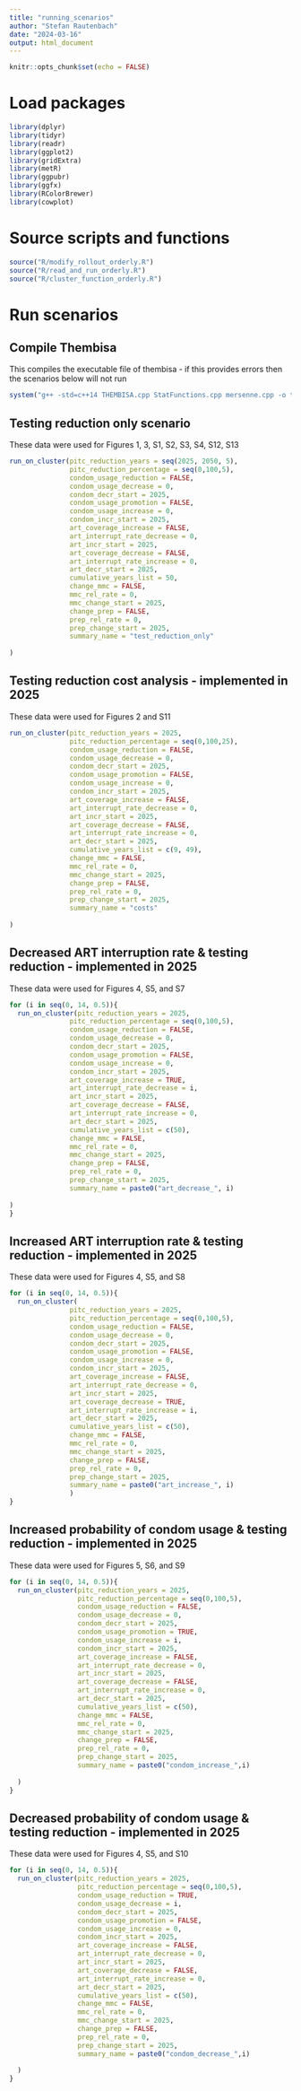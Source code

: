 ```yaml
---
title: "running_scenarios"
author: "Stefan Rautenbach"
date: "2024-03-16"
output: html_document
---
```


```r
knitr::opts_chunk$set(echo = FALSE)
```

# Load packages

```r
library(dplyr)
library(tidyr)
library(readr)
library(ggplot2)
library(gridExtra)
library(metR)
library(ggpubr)
library(ggfx)
library(RColorBrewer)
library(cowplot)
```

# Source scripts and functions

```r
source("R/modify_rollout_orderly.R")
source("R/read_and_run_orderly.R")
source("R/cluster_function_orderly.R")
```

# Run scenarios

## Compile Thembisa
This compiles the executable file of thembisa - if this provides errors then the scenarios below will not run

```r
system("g++ -std=c++14 THEMBISA.cpp StatFunctions.cpp mersenne.cpp -o thembisa -O2")
```

## Testing reduction only scenario

These data were used for Figures 1, 3, S1, S2, S3, S4, S12, S13

```r

run_on_cluster(pitc_reduction_years = seq(2025, 2050, 5),
               pitc_reduction_percentage = seq(0,100,5),
               condom_usage_reduction = FALSE,
               condom_usage_decrease = 0,
               condom_decr_start = 2025,
               condom_usage_promotion = FALSE,
               condom_usage_increase = 0,
               condom_incr_start = 2025,
               art_coverage_increase = FALSE,
               art_interrupt_rate_decrease = 0,
               art_incr_start = 2025,
               art_coverage_decrease = FALSE,
               art_interrupt_rate_increase = 0,
               art_decr_start = 2025,
               cumulative_years_list = 50,
               change_mmc = FALSE,
               mmc_rel_rate = 0,
               mmc_change_start = 2025,
               change_prep = FALSE,
               prep_rel_rate = 0, 
               prep_change_start = 2025, 
               summary_name = "test_reduction_only" 
               
)


```

## Testing reduction cost analysis - implemented in 2025

These data were used for Figures 2 and S11

```r

run_on_cluster(pitc_reduction_years = 2025, 
               pitc_reduction_percentage = seq(0,100,25),
               condom_usage_reduction = FALSE,
               condom_usage_decrease = 0,
               condom_decr_start = 2025,
               condom_usage_promotion = FALSE,
               condom_usage_increase = 0,
               condom_incr_start = 2025,
               art_coverage_increase = FALSE,
               art_interrupt_rate_decrease = 0,
               art_incr_start = 2025,
               art_coverage_decrease = FALSE,
               art_interrupt_rate_increase = 0,
               art_decr_start = 2025,
               cumulative_years_list = c(9, 49),
               change_mmc = FALSE,
               mmc_rel_rate = 0,
               mmc_change_start = 2025,
               change_prep = FALSE,
               prep_rel_rate = 0, 
               prep_change_start = 2025, 
               summary_name = "costs" 
               
)

```

## Decreased ART interruption rate & testing reduction - implemented in 2025

These data were used for Figures 4, S5, and S7

```r

for (i in seq(0, 14, 0.5)){
  run_on_cluster(pitc_reduction_years = 2025, 
               pitc_reduction_percentage = seq(0,100,5),
               condom_usage_reduction = FALSE,
               condom_usage_decrease = 0,
               condom_decr_start = 2025,
               condom_usage_promotion = FALSE,
               condom_usage_increase = 0,
               condom_incr_start = 2025,
               art_coverage_increase = TRUE,
               art_interrupt_rate_decrease = i,
               art_incr_start = 2025,
               art_coverage_decrease = FALSE,
               art_interrupt_rate_increase = 0,
               art_decr_start = 2025,
               cumulative_years_list = c(50),
               change_mmc = FALSE,
               mmc_rel_rate = 0,
               mmc_change_start = 2025,
               change_prep = FALSE,
               prep_rel_rate = 0, 
               prep_change_start = 2025, 
               summary_name = paste0("art_decrease_", i) 
               
)
}

```

## Increased ART interruption rate & testing reduction - implemented in 2025

These data were used for Figures 4, S5, and S8

```r
for (i in seq(0, 14, 0.5)){
  run_on_cluster(
               pitc_reduction_years = 2025, 
               pitc_reduction_percentage = seq(0,100,5),
               condom_usage_reduction = FALSE,
               condom_usage_decrease = 0,
               condom_decr_start = 2025,
               condom_usage_promotion = FALSE,
               condom_usage_increase = 0,
               condom_incr_start = 2025,
               art_coverage_increase = FALSE,
               art_interrupt_rate_decrease = 0,
               art_incr_start = 2025,
               art_coverage_decrease = TRUE,
               art_interrupt_rate_increase = i,
               art_decr_start = 2025,
               cumulative_years_list = c(50),
               change_mmc = FALSE,
               mmc_rel_rate = 0,
               mmc_change_start = 2025,
               change_prep = FALSE,
               prep_rel_rate = 0, 
               prep_change_start = 2025,
               summary_name = paste0("art_increase_", i)
               ) 
}


```

## Increased probability of condom usage & testing reduction - implemented in 2025

These data were used for Figures 5, S6, and S9

```r
for (i in seq(0, 14, 0.5)){
  run_on_cluster(pitc_reduction_years = 2025, 
                 pitc_reduction_percentage = seq(0,100,5),
                 condom_usage_reduction = FALSE,
                 condom_usage_decrease = 0,
                 condom_decr_start = 2025,
                 condom_usage_promotion = TRUE,
                 condom_usage_increase = i,
                 condom_incr_start = 2025,
                 art_coverage_increase = FALSE,
                 art_interrupt_rate_decrease = 0,
                 art_incr_start = 2025,
                 art_coverage_decrease = FALSE,
                 art_interrupt_rate_increase = 0,
                 art_decr_start = 2025,
                 cumulative_years_list = c(50),
                 change_mmc = FALSE,
                 mmc_rel_rate = 0,
                 mmc_change_start = 2025,
                 change_prep = FALSE,
                 prep_rel_rate = 0, 
                 prep_change_start = 2025, 
                 summary_name = paste0("condom_increase_",i) 
                 
  )
}
```

## Decreased probability of condom usage & testing reduction - implemented in 2025

These data were used for Figures 4, S5, and S10

```r
for (i in seq(0, 14, 0.5)){
  run_on_cluster(pitc_reduction_years = 2025, 
                 pitc_reduction_percentage = seq(0,100,5),
                 condom_usage_reduction = TRUE,
                 condom_usage_decrease = i,
                 condom_decr_start = 2025,
                 condom_usage_promotion = FALSE,
                 condom_usage_increase = 0,
                 condom_incr_start = 2025,
                 art_coverage_increase = FALSE,
                 art_interrupt_rate_decrease = 0,
                 art_incr_start = 2025,
                 art_coverage_decrease = FALSE,
                 art_interrupt_rate_increase = 0,
                 art_decr_start = 2025,
                 cumulative_years_list = c(50),
                 change_mmc = FALSE,
                 mmc_rel_rate = 0,
                 mmc_change_start = 2025,
                 change_prep = FALSE,
                 prep_rel_rate = 0, 
                 prep_change_start = 2025, 
                 summary_name = paste0("condom_decrease_",i) 
                 
  )
}
```